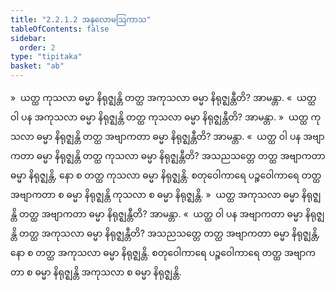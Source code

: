```yaml
---
title: "2.2.1.2 အနုလောမဩကာသ"
tableOfContents: false
sidebar:
  order: 2
type: "tipitaka"
basket: "ab"
---
```



<DynamicBreadcrumb />

<Division number="101">

<Paragraph number="449">
»  ယတ္ထ ကုသလာ ဓမ္မာ နိရုဇ္ဈန္တိ တတ္ထ အကုသလာ ဓမ္မာ နိရုဇ္ဈန္တီတိ? အာမန္တာ.
</Paragraph>

<Paragraph number="450">
«  ယတ္ထ ဝါ ပန အကုသလာ ဓမ္မာ နိရုဇ္ဈန္တိ တတ္ထ ကုသလာ ဓမ္မာ နိရုဇ္ဈန္တီတိ? အာမန္တာ.
</Paragraph>

<Paragraph number="451">
»  ယတ္ထ ကုသလာ ဓမ္မာ နိရုဇ္ဈန္တိ တတ္ထ အဗျာကတာ ဓမ္မာ နိရုဇ္ဈန္တီတိ? အာမန္တာ.
</Paragraph>

<Paragraph number="452">
«  ယတ္ထ ဝါ ပန အဗျာကတာ ဓမ္မာ နိရုဇ္ဈန္တိ တတ္ထ ကုသလာ ဓမ္မာ နိရုဇ္ဈန္တီတိ?
</Paragraph>

<Paragraph number="453">
အသညသတ္တေ တတ္ထ အဗျာကတာ ဓမ္မာ နိရုဇ္ဈန္တိ, နော စ တတ္ထ ကုသလာ ဓမ္မာ နိရုဇ္ဈန္တိ. စတုဝေါကာရေ ပဉ္စဝေါကာရေ တတ္ထ အဗျာကတာ စ ဓမ္မာ နိရုဇ္ဈန္တိ ကုသလာ စ ဓမ္မာ နိရုဇ္ဈန္တိ.
</Paragraph>

</Division>
<Division number="102">

<Paragraph number="454">
»  ယတ္ထ အကုသလာ ဓမ္မာ နိရုဇ္ဈန္တိ တတ္ထ အဗျာကတာ ဓမ္မာ နိရုဇ္ဈန္တီတိ? အာမန္တာ.
</Paragraph>

<Paragraph number="455">
«  ယတ္ထ ဝါ ပန အဗျာကတာ ဓမ္မာ နိရုဇ္ဈန္တိ တတ္ထ အကုသလာ ဓမ္မာ နိရုဇ္ဈန္တီတိ?
</Paragraph>

<Paragraph number="456">
အသညသတ္တေ တတ္ထ အဗျာကတာ ဓမ္မာ နိရုဇ္ဈန္တိ, နော စ တတ္ထ အကုသလာ ဓမ္မာ နိရုဇ္ဈန္တိ. စတုဝေါကာရေ ပဉ္စဝေါကာရေ တတ္ထ အဗျာကတာ စ ဓမ္မာ နိရုဇ္ဈန္တိ အကုသလာ စ ဓမ္မာ နိရုဇ္ဈန္တိ.
</Paragraph>
</Division>